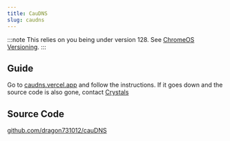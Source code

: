 ```yaml
---
title: CauDNS
slug: caudns
---
```



:::note
This relies on you being under version 128. See [ChromeOS Versioning](/kajigs/crosver).
:::


## Guide
Go to [caudns.vercel.app](https://caudns.vercel.app/) and follow the instructions. If it goes down and the source code is also gone, contact [Crystals](https://omada.cafe/contact/crystals/)

## Source Code
[github.com/dragon731012/cauDNS](https://github.com/dragon731012/cauDNS)
